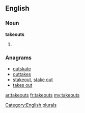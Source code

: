 ==English==

===Noun===
'''takeouts'''

# {{plural of|[[takeout]]}}

===Anagrams===
* [[outskate#English|outskate]]
* [[outtakes#English|outtakes]]
* [[stakeout#English|stakeout]], [[stake out#English|stake out]]
* [[takes out#English|takes out]]

[[Category:English plurals]]

[[ar:takeouts]]
[[fr:takeouts]]
[[my:takeouts]]